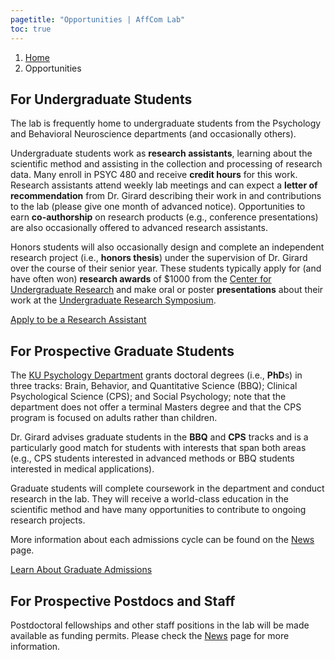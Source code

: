 ---
pagetitle: "Opportunities | AffCom Lab"
toc: true
---

```{=html}
<nav aria-label="breadcrumb">
  <ol class="breadcrumb">
    <li class="breadcrumb-item"><a href="index.html">Home</a></li>
    <li class="breadcrumb-item active" aria-current="page">Opportunities</li>
  </ol>
</nav>
```

## For Undergraduate Students
The lab is frequently home to undergraduate students from the Psychology and Behavioral Neuroscience departments (and occasionally others). 

Undergraduate students work as **research assistants**, learning about the scientific method and assisting in the collection and processing of research data. Many enroll in PSYC 480 and receive **credit hours** for this work. Research assistants attend weekly lab meetings and can expect a **letter of recommendation** from Dr. Girard describing their work in and contributions to the lab (please give one month of advanced notice). Opportunities to earn **co-authorship** on research products (e.g., conference presentations) are also occasionally offered to advanced research assistants.

Honors students will also occasionally design and complete an independent research project (i.e., **honors thesis**) under the supervision of Dr. Girard over the course of their senior year. These students typically apply for (and have often won) **research awards** of $1000 from the [Center for Undergraduate Research](https://ugresearch.ku.edu/) and make oral or poster **presentations** about their work at the [Undergraduate Research Symposium](https://ugresearch.ku.edu/student/share/symposium). 

```{=html}
<a href="mailto:jmgirard@ku.edu" class="btn btn-primary rounded-pill">Apply to be a Research Assistant</a>
```

## For Prospective Graduate Students
The [KU Psychology Department](https://psychology.ku.edu/psychology-graduate-program) grants doctoral degrees (i.e., **PhD**s) in three tracks: Brain, Behavior, and Quantitative Science (BBQ); Clinical Psychological Science (CPS); and Social Psychology; note that the department does not offer a terminal Masters degree and that the CPS program is focused on adults rather than children.

Dr. Girard advises graduate students in the **BBQ** and **CPS** tracks and is a particularly good match for students with interests that span both areas (e.g., CPS students interested in advanced methods or BBQ students interested in medical applications).

Graduate students will complete coursework in the department and conduct research in the lab. They will receive a world-class education in the scientific method and have many opportunities to contribute to ongoing research projects.

More information about each admissions cycle can be found on the [News](news.qmd) page.

```{=html}
<a href="https://psychology.ku.edu/psychology-graduate-program" class="btn btn-primary rounded-pill me-2">Learn About Graduate Admissions</a>
```

## For Prospective Postdocs and Staff
Postdoctoral fellowships and other staff positions in the lab will be made available as funding permits. Please check the [News](news.qmd) page for more information.
